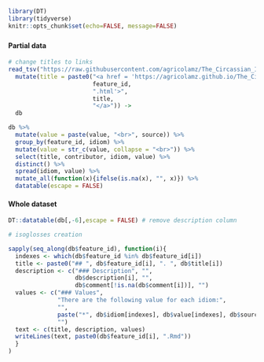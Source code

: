 ```r
library(DT)
library(tidyverse)
knitr::opts_chunk$set(echo=FALSE, message=FALSE)
```


### {.tabset .tabset-fade .tabset-pills}
#### Partial data
```r
# change titles to links
read_tsv("https://raw.githubusercontent.com/agricolamz/The_Circassian_Isoglosses_Database/master/database.csv") %>% 
  mutate(title = paste0("<a href = 'https://agricolamz.github.io/The_Circassian_Isoglosses_Database/",
                        feature_id,
                        ".html'>",
                        title,
                        "</a>")) ->
  db

db %>% 
  mutate(value = paste(value, "<br>", source)) %>% 
  group_by(feature_id, idiom) %>% 
  mutate(value = str_c(value, collapse = "<br>")) %>% 
  select(title, contributor, idiom, value) %>% 
  distinct() %>% 
  spread(idiom, value) %>% 
  mutate_all(function(x){ifelse(is.na(x), "", x)}) %>% 
  datatable(escape = FALSE)
```

#### Whole dataset
```r
DT::datatable(db[,-6],escape = FALSE) # remove description column
```


```r
# isoglosses creation

sapply(seq_along(db$feature_id), function(i){
  indexes <- which(db$feature_id %in% db$feature_id[i])
  title <- paste0("## ", db$feature_id[i], ". ", db$title[i])
  description <- c("### Description", "", 
                   db$description[i], "",
                   db$comment[!is.na(db$comment[i])], "")
  values <- c("### Values",
              "There are the following value for each idiom:",
              "",
              paste("*", db$idiom[indexes], db$value[indexes], db$source[indexes]), 
              "")
  text <- c(title, description, values)
  writeLines(text, paste0(db$feature_id[i], ".Rmd"))
  }
)

```


